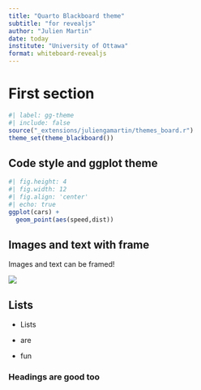 ```yaml
---
title: "Quarto Blackboard theme"
subtitle: "for revealjs"
author: "Julien Martin"
date: today
institute: "University of Ottawa"
format: whiteboard-revealjs
---
```

# First section

<!-- needed if you want the ggplot theme associated -->
```r
#| label: gg-theme
#| include: false
source("_extensions/juliengamartin/themes_board.r")
theme_set(theme_blackboard())
```

## Code style and ggplot theme

```r
#| fig.height: 4
#| fig.width: 12
#| fig.align: 'center'
#| echo: true
ggplot(cars) +
  geom_point(aes(speed,dist))
```

## Images and text with frame

:::{.framed}
Images and text can be framed!
:::

![](https://via.placeholder.com/450x200){.framed}

## Lists

- Lists

- are 

- fun

### Headings are good too

